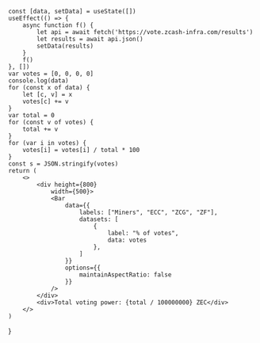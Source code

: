
    const [data, setData] = useState([])
    useEffect(() => {
        async function f() {
            let api = await fetch('https://vote.zcash-infra.com/results')
            let results = await api.json()
            setData(results)
        }
        f()
    }, [])
    var votes = [0, 0, 0, 0]
    console.log(data)
    for (const x of data) {
        let [c, v] = x
        votes[c] += v
    }
    var total = 0
    for (const v of votes) {
        total += v
    }
    for (var i in votes) {
        votes[i] = votes[i] / total * 100
    }
    const s = JSON.stringify(votes)
    return (
        <>
            <div height={800}
                width={500}>
                <Bar
                    data={{
                        labels: ["Miners", "ECC", "ZCG", "ZF"],
                        datasets: [
                            {
                                label: "% of votes",
                                data: votes
                            },
                        ]
                    }}
                    options={{
                        maintainAspectRatio: false
                    }}
                />
            </div>
            <div>Total voting power: {total / 100000000} ZEC</div>
        </>
    )
}

<VoteChart />
